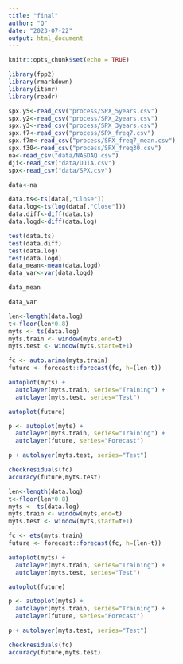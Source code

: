 ```yaml
---
title: "final"
author: "Q"
date: "2023-07-22"
output: html_document
---
```


```r
knitr::opts_chunk$set(echo = TRUE)
```


```r
library(fpp2)
library(rmarkdown)
library(itsmr)
library(readr)
```

```r
spx.y5<-read_csv("process/SPX_5years.csv")
spx.y2<-read_csv("process/SPX_2years.csv")
spx.y3<-read_csv("process/SPX_3years.csv")
spx.f7<-read_csv("process/SPX_freq7.csv")
spx.f7m<-read_csv("process/SPX_freq7_mean.csv")
spx.f30<-read_csv("process/SPX_freq30.csv")
na<-read_csv("data/NASDAQ.csv")
dji<-read_csv("data/DJIA.csv")
spx<-read_csv("data/SPX.csv")
```
```r
data<-na
```

```r
data.ts<-ts(data[,"Close"])
data.log<-ts(log(data[,"Close"]))
data.diff<-diff(data.ts)
data.logd<-diff(data.log)
```


```r
test(data.ts)
test(data.diff)
test(data.log)
test(data.logd)
data_mean<-mean(data.logd)
data_var<-var(data.logd)
```
```r
data_mean

data_var
```


```r
len<-length(data.log)
t<-floor(len*0.8)
myts <- ts(data.log)
myts.train <- window(myts,end=t)
myts.test <- window(myts,start=t+1)

fc <- auto.arima(myts.train)
future <- forecast::forecast(fc, h=(len-t))

autoplot(myts) +
  autolayer(myts.train, series="Training") +
  autolayer(myts.test, series="Test")

autoplot(future)

p <- autoplot(myts) +
  autolayer(myts.train, series="Training") +
  autolayer(future, series="Forecast")

p + autolayer(myts.test, series="Test")

checkresiduals(fc)
accuracy(future,myts.test)
```
```r
len<-length(data.log)
t<-floor(len*0.8)
myts <- ts(data.log)
myts.train <- window(myts,end=t)
myts.test <- window(myts,start=t+1)

fc <- ets(myts.train)
future <- forecast::forecast(fc, h=(len-t))

autoplot(myts) +
  autolayer(myts.train, series="Training") +
  autolayer(myts.test, series="Test")

autoplot(future)

p <- autoplot(myts) +
  autolayer(myts.train, series="Training") +
  autolayer(future, series="Forecast")

p + autolayer(myts.test, series="Test")

checkresiduals(fc)
accuracy(future,myts.test)
```








